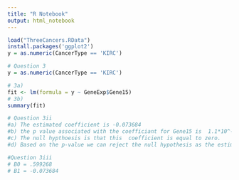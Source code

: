 ```yaml
---
title: "R Notebook"
output: html_notebook
---
```



```r
load("ThreeCancers.RData")
install.packages('ggplot2')
y = as.numeric(CancerType == 'KIRC')
```

```r
# Question 3
y = as.numeric(CancerType == 'KIRC')

# 3a)
fit <- lm(formula = y ~ GeneExp$Gene15)
# 3b) 
summary(fit) 

# Question 3ii
#a) The estimated coefficient is -0.073684
#b) the p value associated with the coefficiant for Gene15 is  1.1*10^-15
#c) The null hypthoesis is that this  coefficient is equal to zero.
#d) Based on the p-value we can reject the null hypothesis as the estimated result does not equal zero. 

#Question 3iii
# B0 = .599268
# B1 = -0.073684
```


